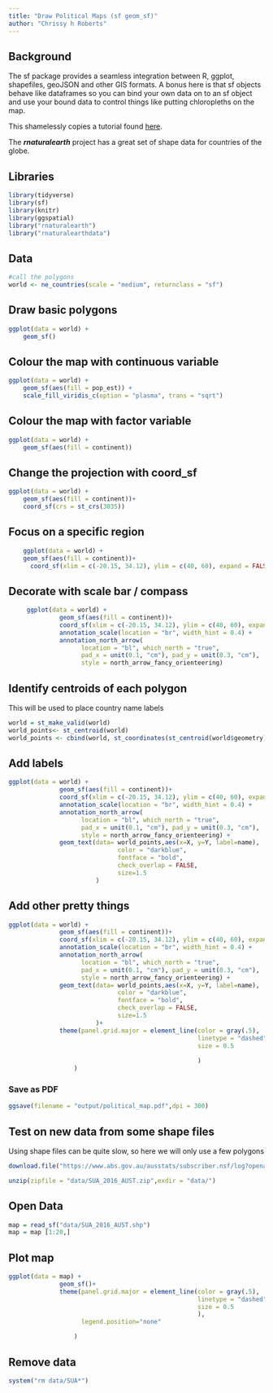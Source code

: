 ```yaml
---
title: "Draw Political Maps (sf geom_sf)"
author: "Chrissy h Roberts"
---
```


## Background

The sf package provides a seamless integration between R, ggplot, shapefiles, geoJSON and other GIS formats. A bonus here is that sf objects behave like dataframes so you can bind your own data on to an sf object and use your bound data to control things like putting chloropleths on the map.

This shamelessly copies a tutorial found [here](https://r-spatial.org/r/2018/10/25/ggplot2-sf.html).

The ***rnaturalearth*** project has a great set of shape data for countries of the globe.

## Libraries

```r
library(tidyverse)
library(sf)
library(knitr)
library(ggspatial)
library("rnaturalearth")
library("rnaturalearthdata")
```

## Data

```r

#call the polygons
world <- ne_countries(scale = "medium", returnclass = "sf")
```

## Draw basic polygons

```r
ggplot(data = world) +
    geom_sf()
```

## Colour the map with continuous variable

```r
ggplot(data = world) +
    geom_sf(aes(fill = pop_est)) +
    scale_fill_viridis_c(option = "plasma", trans = "sqrt")
```

## Colour the map with factor variable

```r
ggplot(data = world) +
    geom_sf(aes(fill = continent))
```

## Change the projection with coord_sf

```r
ggplot(data = world) +
    geom_sf(aes(fill = continent))+
    coord_sf(crs = st_crs(3035))

```

## Focus on a specific region

```r
    ggplot(data = world) +
    geom_sf(aes(fill = continent))+
      coord_sf(xlim = c(-20.15, 34.12), ylim = c(40, 60), expand = FALSE)

```

## Decorate with scale bar / compass

```r
     ggplot(data = world) +
              geom_sf(aes(fill = continent))+
              coord_sf(xlim = c(-20.15, 34.12), ylim = c(40, 60), expand = FALSE) +
              annotation_scale(location = "br", width_hint = 0.4) +
              annotation_north_arrow(
                    location = "bl", which_north = "true", 
                    pad_x = unit(0.1, "cm"), pad_y = unit(0.3, "cm"),
                    style = north_arrow_fancy_orienteering) 
```

## Identify centroids of each polygon

This will be used to place country name labels

```r

world = st_make_valid(world)
world_points<- st_centroid(world)
world_points <- cbind(world, st_coordinates(st_centroid(world$geometry)))

```

## Add labels

```r

ggplot(data = world) +
              geom_sf(aes(fill = continent))+
              coord_sf(xlim = c(-20.15, 34.12), ylim = c(40, 60), expand = FALSE) +
              annotation_scale(location = "br", width_hint = 0.4) +
              annotation_north_arrow(
                    location = "bl", which_north = "true", 
                    pad_x = unit(0.1, "cm"), pad_y = unit(0.3, "cm"),
                    style = north_arrow_fancy_orienteering) +
              geom_text(data= world_points,aes(x=X, y=Y, label=name),
                              color = "darkblue", 
                              fontface = "bold", 
                              check_overlap = FALSE,
                              size=1.5
                        )
```

## Add other pretty things

```r
ggplot(data = world) +
              geom_sf(aes(fill = continent))+
              coord_sf(xlim = c(-20.15, 34.12), ylim = c(40, 60), expand = FALSE) +
              annotation_scale(location = "br", width_hint = 0.4) +
              annotation_north_arrow(
                    location = "bl", which_north = "true", 
                    pad_x = unit(0.1, "cm"), pad_y = unit(0.3, "cm"),
                    style = north_arrow_fancy_orienteering) +
              geom_text(data= world_points,aes(x=X, y=Y, label=name),
                              color = "darkblue", 
                              fontface = "bold", 
                              check_overlap = FALSE,
                              size=1.5
                        )+
              theme(panel.grid.major = element_line(color = gray(.5), 
                                                    linetype = "dashed", 
                                                    size = 0.5
                                         
                                                    )
                  )
```

### Save as PDF

```r
ggsave(filename = "output/political_map.pdf",dpi = 300)
```

## Test on new data from some shape files

Using shape files can be quite slow, so here we will only use a few polygons

```r
download.file("https://www.abs.gov.au/ausstats/subscriber.nsf/log?openagent&1270055004_sua_2016_aust_shape.zip&1270.0.55.004&Data%20Cubes&1E24D1FB300696D2CA2581B1000E15A5&0&July%202016&09.10.2017&Latest",destfile = "data/SUA_2016_AUST.zip")

unzip(zipfile = "data/SUA_2016_AUST.zip",exdir = "data/")
```

## Open Data

```r
map = read_sf("data/SUA_2016_AUST.shp") 
map = map [1:20,]

```

## Plot map

```r
ggplot(data = map) +
              geom_sf()+
              theme(panel.grid.major = element_line(color = gray(.5), 
                                                    linetype = "dashed", 
                                                    size = 0.5
                                                    ),  
                    legend.position="none"

                  )

```

## Remove data

```r
system("rm data/SUA*")
```
